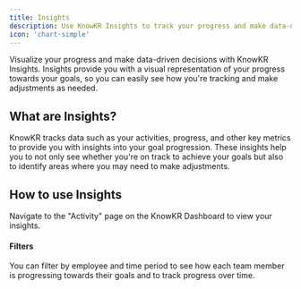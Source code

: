 ```yaml
---
title: Insights
description: Use KnowKR Insights to track your progress and make data-driven decisions.
icon: 'chart-simple'
---
```


Visualize your progress and make data-driven decisions with KnowKR Insights. Insights provide you with a visual representation of your progress towards your goals, so you can easily see how you're tracking and make adjustments as needed.

## What are Insights?

KnowKR tracks data such as your activities, progress, and other key metrics to provide you with insights into your goal progression.
These insights help you to not only see whether you're on track to achieve your goals but also to identify areas where you may need to make adjustments.

## How to use Insights

Navigate to the "Activity" page on the KnowKR Dashboard to view your insights.

#### Filters

You can filter by employee and time period to see how each team member is progressing towards their goals and to track progress over time.
